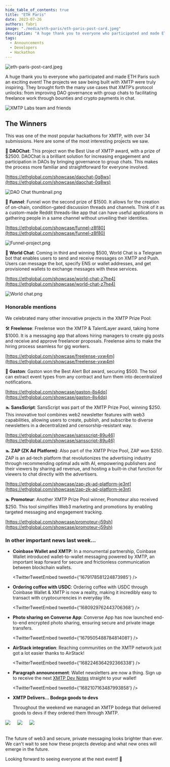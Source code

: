 ```yaml
---
hide_table_of_contents: true
title: "ETH Paris"
date: 2023-07-26
authors: fabri
image: "./media/eth-paris/eth-paris-post-card.jpeg"
description: "A huge thank you to everyone who participated and made ETH Paris such an exciting event! The projects we saw being built with XMTP were truly inspiring. They brought forth the many use cases that XMTP’s protocol unlocks: from improving DAO governance with group chats to facilitating freelance work through bounties and crypto payments in chat."
tags:
  - Announcements
  - Developers
  - Hackathon
---
```



![eth-paris-post-card.jpeg](./media/eth-paris/eth-paris-post-card.jpeg)

A huge thank you to everyone who participated and made ETH Paris such an exciting event! The projects we saw being built with XMTP were truly inspiring. They brought forth the many use cases that XMTP’s protocol unlocks: from improving DAO governance with group chats to facilitating freelance work through bounties and crypto payments in chat. 

<!--truncate-->

![XMTP Labs team and friends](./media/eth-paris/team.jpeg)

## The Winners

This was one of the most popular hackathons for XMTP, with over 34 submissions. Here are some of the most interesting projects we saw. 

🥇 **DAOChat**: This project won the Best Use of XMTP award, with a prize of $2500. DAOChat is a brilliant solution for increasing engagement and participation in DAOs by bringing governance to group chats. This makes the process more familiar and straightforward for everyone involved.

[https://ethglobal.com/showcase/daochat-0q8ws](https://ethglobal.com/showcase/daochat-0q8ws)

![DAO Chat thumbnail.png](./media/eth-paris/dao-chat-thumbnail.png)

🥈 **Funnel**: Funnel won the second prize of $1500. It allows for the creation of on-chain, condition-gated discussion threads and channels. Think of it as a custom-made Reddit threads-like app that can have useful applications in gathering people in a same channel without unveiling their identities.

[https://ethglobal.com/showcase/funnel-z8f80](https://ethglobal.com/showcase/funnel-z8f80)

![Funnel-project.png](./media/eth-paris/funnel-project.png)

🥉 **World Chat**: Coming in third and winning $500, World Chat is a Telegram bot that enables users to send and receive messages on XMTP and Push. Users can message the bot, specify ENS or wallet addresses, and get provisioned wallets to exchange messages with these services.

[https://ethglobal.com/showcase/world-chat-z7he4](https://ethglobal.com/showcase/world-chat-z7he4)

![World chat.png](./media/eth-paris/worldchat-project.png)

### Honorable mentions

We celebrated many other innovative projects in the XMTP Prize Pool:

🛠️ **Freelense**: Freelense won the XMTP & TalentLayer award, taking home $1000. It is a messaging app that allows hiring managers to create gig posts and receive and approve freelancer proposals. Freelense aims to make the hiring process seamless for gig workers.

[https://ethglobal.com/showcase/freelense-yxw4m](https://ethglobal.com/showcase/freelense-yxw4m)

🤖 **Gaston**: Gaston won the Best Alert Bot award, securing $500. The tool can extract event types from any contract and turn them into decentralized notifications.

[https://ethglobal.com/showcase/gaston-8s4dq](https://ethglobal.com/showcase/gaston-8s4dq)

🏊 **SansScript**: SansScript was part of the XMTP Prize Pool, winning $250. This innovative tool combines web2 newsletter features with web3 capabilities, allowing users to create, publish, and subscribe to diverse newsletters in a decentralized and censorship-resistant way.

[https://ethglobal.com/showcase/sansscript-89u46](https://ethglobal.com/showcase/sansscript-89u46)

🏊 **ZAP (ZK Ad Platform)**: Also part of the XMTP Prize Pool, ZAP won $250. ZAP is an ad-tech platform that revolutionizes the advertising industry through recommending optimal ads with AI, empowering publishers and their viewers by sharing ad revenue, and hosting a built-in chat function for viewers to chat directly with the advertisers.

[https://ethglobal.com/showcase/zap-zk-ad-platform-je3nt](https://ethglobal.com/showcase/zap-zk-ad-platform-je3nt)

🏊 **Promoteur**: Another XMTP Prize Pool winner, Promoteur also received $250. This tool simplifies Web3 marketing and promotions by enabling targeted messaging and engagement tracking.

[https://ethglobal.com/showcase/promoteur-j59sh](https://ethglobal.com/showcase/promoteur-j59sh)

### In other important news last week...

- **Coinbase Wallet and XMTP**: In a monumental partnership, Coinbase Wallet introduced wallet-to-wallet messaging powered by XMTP, an important leap forward for secure and frictionless communication between blockchain wallets.

  <TwitterTweetEmbed
    tweetId={'1679178581224873985'}
  />

- **Ordering coffee with USDC**: Ordering coffee with USDC through Coinbase Wallet & XMTP is now a reality, making it incredibly easy to transact with cryptocurrencies in everyday life.

  <TwitterTweetEmbed
    tweetId={'1680929762443706368'}
  />

- **Photo sharing on Converse App**: Converse App has now launched end-to-end encrypted photo sharing, ensuring secure and private image transfers.

  <TwitterTweetEmbed
    tweetId={'1679505488784814081'}
  />

- **AirStack integration**: Reaching communities on the XMTP network just got a lot easier thanks to AirStack!

  <TwitterTweetEmbed
    tweetId={'1682246364292366338'}
  />

- **Paragraph announcement**: Wallet newsletters are now a thing. Sign up to receive the next [XMTP Dev Notes](https://paragraph.xyz/@xmtp) straight to your wallet!

  <TwitterTweetEmbed
    tweetId={'1682107163487993858'}
  />

- **XMTP Delivers... Bodega goods to devs**

  Throughout the weekend we managed an XMTP bodega that delivered goods to devs if they ordered them through XMTP.

<div style={{ display: "flex", justifyContent: "center" }}>
    <img src={signage} style={{ width:"250px", align: "center" }} /> &emsp;
    <img src={menu} style={{ width:"250px", align: "center" }} /> &emsp;
    <img src={booth} style={{ width:"250px", align: "center" }} />
</div>
<br/>

The future of web3 and secure, private messaging looks brighter than ever. We can't wait to see how these projects develop and what new ones will emerge in the future.

Looking forward to seeing everyone at the next event! 🚀
